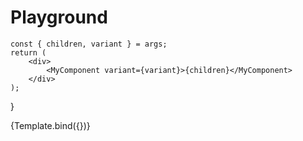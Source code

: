 <!-- eslint-disable import/no-unresolved, import/extensions -->


<Meta
    title="Components/MyComponent/Playground"
    component={MyComponent}
    argTypes={{}}
/>

# Playground

    const { children, variant } = args;
    return (
        <div>
            <MyComponent variant={variant}>{children}</MyComponent>
        </div>
    );
}

<Canvas>
    <Story
        name="Playground"
        args={{
            children: 'Some text',
            variant: MyComponent.variant.PRIMARY,
        }}
    >
        {Template.bind({})}
    </Story>
</Canvas>
